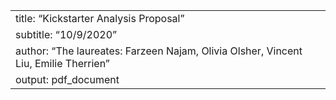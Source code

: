 ---
title: "Kickstarter Analysis Proposal"
subtitle: "10/9/2020"
author: "The laureates: Farzeen Najam, Olivia Olsher, Vincent Liu, Emilie Therrien"
output: pdf_document
---
